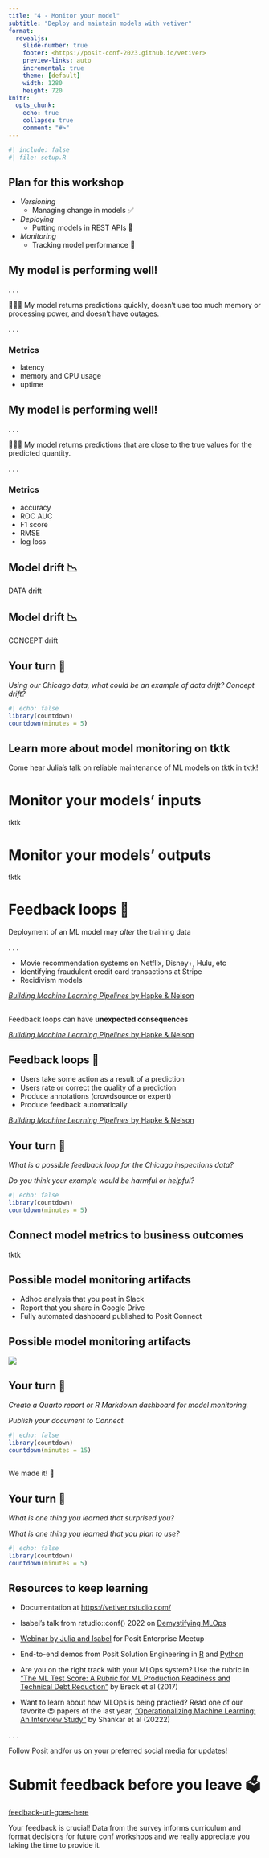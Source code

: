 ```yaml
---
title: "4 - Monitor your model"
subtitle: "Deploy and maintain models with vetiver"
format:
  revealjs: 
    slide-number: true
    footer: <https://posit-conf-2023.github.io/vetiver>
    preview-links: auto
    incremental: true
    theme: [default]
    width: 1280
    height: 720
knitr:
  opts_chunk: 
    echo: true
    collapse: true
    comment: "#>"
---
```


```r
#| include: false
#| file: setup.R
```

## Plan for this workshop

::: nonincremental
-   *Versioning*
    -   Managing change in models ✅
-   *Deploying*
    -   Putting models in REST APIs 🎯
-   *Monitoring*
    -   Tracking model performance 👀
:::

## My model is performing well!

. . .

👩🏼‍🔧 My model returns predictions quickly, doesn't use too much memory or processing power, and doesn't have outages.

. . .

### Metrics

- latency
- memory and CPU usage
- uptime

## My model is performing well! 

. . .

👩🏽‍🔬 My model returns predictions that are close to the true values for the predicted quantity.

. . .

### Metrics

- accuracy
- ROC AUC
- F1 score
- RMSE
- log loss

## Model drift 📉 {auto-animate=true}

::: {.r-fit-text}
DATA drift
:::

## Model drift 📉 {auto-animate=true}

::: {.r-fit-text}
CONCEPT drift
:::

## Your turn 🏺 {transition="slide-in"}

*Using our Chicago data, what could be an example of data drift? Concept drift?*

```r
#| echo: false
library(countdown)
countdown(minutes = 5)
```

## Learn more about model monitoring on tktk

Come hear Julia's talk on reliable maintenance of ML models on tktk in tktk!

# Monitor your models' **inputs**

tktk

# Monitor your models' **outputs**

tktk

# Feedback loops 🔁

Deployment of an ML model may *alter* the training data 

. . .

- Movie recommendation systems on Netflix, Disney+, Hulu, etc
- Identifying fraudulent credit card transactions at Stripe
- Recidivism models

::: footer
[*Building Machine Learning Pipelines* by Hapke & Nelson](https://www.oreilly.com/library/view/building-machine-learning/9781492053187/)
:::

## 

::: r-fit-text
Feedback loops can have **unexpected consequences**
:::


::: footer
[*Building Machine Learning Pipelines* by Hapke & Nelson](https://www.oreilly.com/library/view/building-machine-learning/9781492053187/)
:::

## Feedback loops 🔁

- Users take some action as a result of a prediction
- Users rate or correct the quality of a prediction
- Produce annotations (crowdsource or expert)
- Produce feedback automatically

::: footer
[*Building Machine Learning Pipelines* by Hapke & Nelson](https://www.oreilly.com/library/view/building-machine-learning/9781492053187/)
:::

## Your turn 🏺 {transition="slide-in"}

*What is a possible feedback loop for the Chicago inspections data?*

*Do you think your example would be harmful or helpful?*

```r
#| echo: false
library(countdown)
countdown(minutes = 5)
```


## Connect model metrics to business outcomes

tktk

## Possible model monitoring artifacts

- Adhoc analysis that you post in Slack
- Report that you share in Google Drive
- Fully automated dashboard published to Posit Connect

## Possible model monitoring artifacts

![](images/vetiver-templates.png){fig-align="center"}

## Your turn 🏺 {transition="slide-in"}

*Create a Quarto report or R Markdown dashboard for model monitoring.*

*Publish your document to Connect.*

```r
#| echo: false
library(countdown)
countdown(minutes = 15)
```


## 

::: r-fit-text
We made it! 🎉
:::

## Your turn 🏺 {transition="slide-in"}

*What is one thing you learned that surprised you?*

*What is one thing you learned that you plan to use?*

```r
#| echo: false
library(countdown)
countdown(minutes = 5)
```

## Resources to keep learning

-   Documentation at <https://vetiver.rstudio.com/>

-   Isabel's talk from rstudio::conf() 2022 on [Demystifying MLOps](https://www.rstudio.com/conference/2022/talks/demystifying-mlops/)

-   [Webinar by Julia and Isabel](https://juliasilge.github.io/mlops-rstudio-meetup/) for Posit Enterprise Meetup

-   End-to-end demos from Posit Solution Engineering in [R](https://github.com/sol-eng/bike_predict) and [Python](https://github.com/sol-eng/bike_predict_python)

-   Are you on the right track with your MLOps system? Use the rubric in ["The ML Test Score: A Rubric for ML Production Readiness and Technical Debt Reduction"](https://research.google/pubs/pub46555/) by Breck et al (2017)

- Want to learn about how MLOps is being practied? Read one of our favorite 😍 papers of the last year, ["Operationalizing Machine Learning: An Interview Study"](https://arxiv.org/abs/2209.09125) by Shankar et al (20222)

. . .

Follow Posit and/or us on your preferred social media for updates!

# Submit feedback before you leave 🗳️

[feedback-url-goes-here](tktk)

Your feedback is crucial! Data from the survey informs curriculum and format decisions for future conf workshops and we really appreciate you taking the time to provide it.
